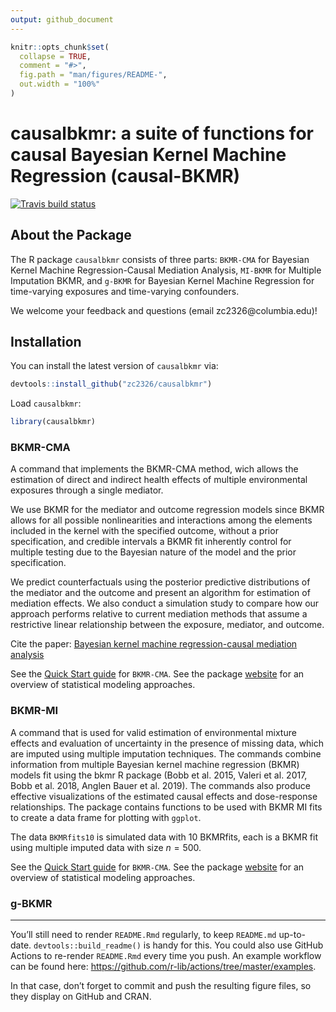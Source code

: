```yaml
---
output: github_document
---
```


<!-- README.md is generated from README.Rmd. Please edit that file -->

```r
knitr::opts_chunk$set(
  collapse = TRUE,
  comment = "#>",
  fig.path = "man/figures/README-",
  out.width = "100%"
)
```

# causalbkmr:  a suite of functions for causal Bayesian Kernel Machine Regression (causal-BKMR)

<!-- badges: start -->
[![Travis build status](https://travis-ci.com/zc2326/causalbkmr.svg?branch=master)](https://travis-ci.com/zc2326/causalbkmr)
<!-- badges: end -->
 

## About the Package 

The R package `causalbkmr` consists of three parts: `BKMR-CMA` for Bayesian Kernel Machine Regression-Causal Mediation Analysis, `MI-BKMR` for Multiple Imputation BKMR, and `g-BKMR` for Bayesian Kernel Machine Regression for time-varying exposures and time-varying confounders. 
 
We welcome your feedback and questions (email zc2326@columbia.edu)!

## Installation 

You can install the latest version of `causalbkmr` via: 

``` r
devtools::install_github("zc2326/causalbkmr")
```

Load `causalbkmr`:

```r
library(causalbkmr) 
```



### BKMR-CMA
 
A command that implements the BKMR-CMA method, wich allows the estimation of direct and indirect health effects of multiple environmental exposures through a single mediator. 

We use BKMR for the mediator and outcome regression models since BKMR allows for all possible nonlinearities and interactions among the elements included in the kernel with the specified outcome, without a prior specification, and credible intervals a BKMR fit inherently control for multiple testing due to the Bayesian nature of the model and the prior specification. 
 
We predict counterfactuals using the posterior predictive distributions of the mediator and the outcome and present an algorithm for estimation of mediation effects. We also conduct a simulation study to compare how our approach performs relative to current mediation methods that assume a restrictive linear relationship between the exposure, mediator, and outcome.


Cite the paper: [Bayesian kernel machine regression-causal mediation analysis](https://onlinelibrary.wiley.com/doi/full/10.1002/sim.9255?casa_token=lf0hlEtqtjgAAAAA%3AyPLEllmuJGIeEN9ZMIr7kT33RjXQmjiLbUq4JjqfI5dxlSvkdeVjzkEiOqG9Rbh70Frxe3ONzA2aql8)

See the [Quick Start guide](https://zc2326.github.io/causalbkmr/articles/BKMRCMA_QuickStart.html) for `BKMR-CMA`. See the package [website](https://zc2326.github.io/causalbkmr/articles/BKMRCMA_method_overview.html) for an overview of statistical modeling approaches.

 
### BKMR-MI

A command that is used for valid estimation of environmental mixture effects and evaluation of uncertainty in the presence of missing data, which are imputed using multiple imputation techniques. The commands combine information from multiple Bayesian kernel machine regression (BKMR) models fit using the bkmr R package (Bobb et al. 2015, Valeri et al. 2017, Bobb et al. 2018, Anglen Bauer et al. 2019). The commands also produce effective visualizations of the estimated causal effects and dose-response relationships. The package contains functions to be used with BKMR MI fits to create a data frame for plotting with `ggplot`. 

The data `BKMRfits10` is simulated data with 10 BKMRfits, each is a BKMR fit using multiple imputed data with size $n = 500$.

See the [Quick Start guide](https://zc2326.github.io/causalbkmr/articles/MI_BKMR.html) for `BKMR-CMA`. See the package [website](https://zc2326.github.io/causalbkmr/articles/BKMRMI_method_overview.html) for an overview of statistical modeling approaches.



### g-BKMR




---------------
 
You'll still need to render `README.Rmd` regularly, to keep `README.md` up-to-date. `devtools::build_readme()` is handy for this. You could also use GitHub Actions to re-render `README.Rmd` every time you push. An example workflow can be found here: <https://github.com/r-lib/actions/tree/master/examples>.
 

In that case, don't forget to commit and push the resulting figure files, so they display on GitHub and CRAN.
